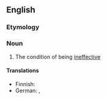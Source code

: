 ==English==

===Etymology===
{{suffix|en|ineffective|ness}}

===Noun===
{{en-noun|-|es}}

# The condition of being [[ineffective]]

====Translations====
{{trans-top|condition of being ineffective}}
* Finnish: {{t+|fi|tehottomuus}}
* German: {{t|de|Wirkungslosigkeit|f}}, {{t|de|Unwirksamkeit|f}}
{{trans-mid}}
{{trans-bottom}}